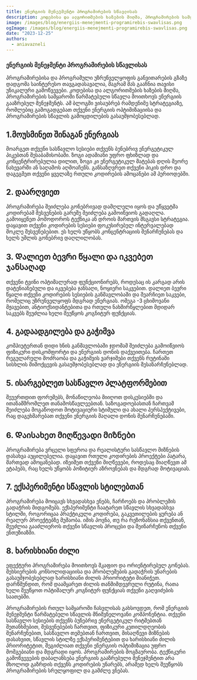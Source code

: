 ```yaml
---
title: ენერგიის მენეჯმენტი პროგრამირების სწავლისას
description: კოდებისა და ალგორითმების ხაზების მიღმა, პროგრამირების სამყაროში წარმატებული სწავლა მოითხოვს ენერგიის გააზრებულ მენეჯმენტს...
image: /images/blog/energiis-menejmenti-programirebis-swavlisas.png
ogImage: /images/blog/energiis-menejmenti-programirebis-swavlisas.png
date: "2023-12-25"
authors:
  - aniavazneli
---
```


### ენერგიის მენეჯმენტი პროგრამირების სწავლისას

პროგრამირებისა და პროგრამული უზრუნველყოფის განვითარების გზაზე დადგომა საინტერესო თავგადასავალია, მაგრამ მას გააჩნია თავისი უნიკალური გამოწვევები. კოდებისა და ალგორითმების ხაზების მიღმა, პროგრამირების სამყაროში წარმატებული სწავლა მოითხოვს ენერგიის გააზრებულ მენეჯმენტს. Ამ ბლოგში ვისაუბრებ რამდენიმე სტრატეგიაზე, რომლებიც გამოგადგებათ თქვენი ენერგიის ოპტიმიზაციისა და პროგრამირების სწავლის გამოცდილების გასაუმჯობესებლად.

## 1.მოუსმინეთ შინაგან ენერგიას

მოარგეთ თქვენი სასწავლო სესიები თქვენს ბუნებრივ ენერგეტიკულ პიკებთან შესაბამისობაში. ზოგი ადამიანი უფრო ფხიზლად და კონცენტრირებულია დილით, ზოგი კი ენერგეტიკულ მატებას დღის მეორე ნახევარში ან საღამოს აღმოაჩენს. განსაზღვრეთ თქვენი პიკის დრო და დაგეგმეთ თქვენი ყველაზე რთული კოდირების ამოცანები ამ პერიოდებში.

## 2. დაარღვიეთ

პროგრამირება შეიძლება გონებრივად დამღლელი იყოს და უწყვეტმა კოდირებამ შესვენების გარეშე შეიძლება გამოიწვიოს გადაღლა. გამოიყენეთ პომოდოროს ტექნიკა ან დროის მართვის მსგავსი სტრატეგია. დაყავით თქვენი კოდირების სესიები ფოკუსირებულ ინტერვალებად მოკლე შესვენებებით. ეს ხელს უწყობს კონცენტრაციის შენარჩუნებას და ხელს უშლის გონებრივ დაღლილობას.

## 3. Დალიეთ ბევრი წყალი და იკვებეთ ჯანსაღად

თქვენი ტვინი ოპტიმალურად ფუნქციონირებს, როდესაც ის კარგად არის დატენიანებული და იკვებება ჯანსაღი, ნოყიერი საკვებით. დალიეთ ბევრი წყალი თქვენი კოდირების სესიების განმავლობაში და შეარჩიეთ საკვები, რომელიც უზრუნველყოფს მდგრად ენერგიას. ომეგა -3 ცხიმოვანი მჟავებით, ანტიოქსიდანტებითა და რთული ნახშირწყლებით მდიდარ საკვებს შეუძლია ხელი შეუწყოს კოგნიტურ ფუნქციას.

## 4. გადაადგილება და გაჭიმვა

კომპიუტერთან დიდი ხნის განმავლობაში ჯდომამ შეიძლება გამოიწვიოს ფიზიკური დისკომფორტი და ენერგიის დონის დაქვეითება. ჩართეთ რეგულარული მოძრაობა და გაჭიმვის ვარჯიშები თქვენს რუტინაში სისხლის მიმოქცევის გასაუმჯობესებლად და ენერგიის შესანარჩუნებლად. 


## 5. ისარგებლეთ სასწავლო პლატფორმებით

შეუერთდით ფორუმებს, მონაწილეობა მიიღოთ დისკუსიებში და ითანამშრომლეთ თანამოსწავლეებთან. საზოგადოებასთან ჩართვამ შეიძლება მოგაწოდოთ მოტივაციური სტიმული და ახალი პერსპექტივები, რაც დაგეხმარებათ თქვენი ენერგიის მაღალი დონის შენარჩუნებაში.

## 6. Დაისახეთ მიღწევადი მიზნები

პროგრამირება ვრცელი სფეროა და რეალისტური სასწავლო მიზნების დასახვა აუცილებელია. დაყავით რთული კოდირების პროექტები პატარა, მართვად ამოცანებად. იზეიმეთ თქვენი მიღწევები, როდესაც მიაღწევთ ამ ეტაპებს, რაც ხელს უწყობს პოზიტიურ აზროვნებას და მდგრად მოტივაციას.

## 7. ექსპერიმენტი სწავლის სტილებთან

პროგრამირება მოიცავს სხვადასხვა ენებს, ჩარჩოებს და პრობლემის გადაჭრის მიდგომებს. ექსპერიმენტი ჩაატარეთ სწავლის სხვადასხვა სტილში, როგორიცაა პრაქტიკული კოდირება, გაკვეთილების ყურება ან რეალურ პროექტებზე მუშაობა. იმის პოვნა, თუ რა რეზონანსია თქვენთან, შეუძლია გააძლიეროს თქვენი სწავლის პროცესი და შეინარჩუნოს თქვენი ენთუზიაზმი.

## 8. ხარისხიანი ძილი

ეფექტური პროგრამირება მოითხოვს მკაფიო და ორიენტირებულ გონებას. მეხსიერების კონსოლიდაციისა და პრობლემების გადაჭრის უნარების გასაუმჯობესებლად ხარისხიანი ძილის პრიორიტეტი მიანიჭეთ. დარწმუნდით, რომ დაამყარეთ ძილის თანმიმდევრული რუტინა, რათა ხელი შეუწყოთ ოპტიმალურ კოგნიტურ ფუნქციას თქვენი გაღვიძების საათებში.

პროგრამირების რთულ სამყაროში ჩასვლისას გახსოვდეთ, რომ ენერგიის მენეჯმენტი წარმატებული სწავლის მნიშვნელოვანი კომპონენტია. თქვენი სასწავლო სესიების თქვენს ბუნებრივ ენერგეტიკულ რიტმებთან შეთანხმებით, შესვენებების ჩართვით, ფიზიკური კეთილდღეობის შენარჩუნებით, სასწავლო თემებთან ჩართვით, მისაღწევი მიზნების დასახვით, სწავლის სტილზე ექსპერიმენტებით და ხარისხიანი ძილის პრიორიტეტით, შეგიძლიათ თქვენი ენერგიის ოპტიმიზაცია უფრო მომგებიანი და მდგრადი იყოს. პროგრამირების მოგზაურობა. ტექნიკური გამოწვევების დაბალანსება ენერგიის გააზრებული მენეჯმენტით არა მხოლოდ გაზრდის თქვენს კოდირების უნარებს, არამედ ხელს შეუწყობს პროგრამირების სრულყოფილ და გამძლე ვნებას.

<PreRegistrationForm 
    formTitle="დაინტერესდით? 🤔 გაიარეთ კონსულტაცია 🔥"
    formDescription="თუ გსურთ პროგრამირების სწავლა, დაგვიტოვეთ თქვენი მონაცემები და ჩვენი წარმომადგენელი დაგიკავშირდებათ." 
/>